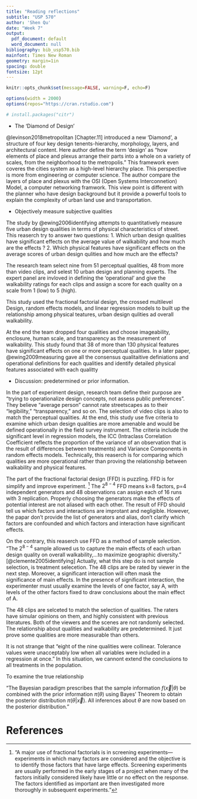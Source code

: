 ```yaml
---
title: "Reading reflections"
subtitle: "USP 570"
author: 'Shen Qu'
date: "Week 7"
output:
  pdf_document: default
  word_document: null
bibliography: bib_usp570.bib
mainfont: Times New Roman
geometry: margin=1in
spacing: double
fontsize: 12pt
---
```


```r
knitr::opts_chunk$set(message=FALSE, warning=F, echo=F)

options(width = 2000)
options(repos="https://cran.rstudio.com")

# install.packages("citr")
```


 - The 'Diamond of Design'
 
@levinson2018metropolitan [Chapter.11] introduced a new 'Diamond', a structure of four key design tenents-hierarchy, morphology, layers, and  architectural content. Here author define the term 'design' as "how elements of place and plexus arrange their parts into a whole on a variety of scales, from the neighborhood to the metropolis." This framework even coveres the cities system as a high-level hierarchy place. This perspective is more from engineering or computer science. The author compare the layers of place and plexus with the OSI (Open Systems Interconnetion) Model, a computer networking framwork. This view point is different with the planner who have design background but it provide a powerful tools to explain the complexity of urban land use and transportation.




 - Objectively measure subjective qualities

 The study by @ewing2006identifying attempts to quantitatively measure five urban design qualities in terms of physical characteristics of street. This reaserch try to answer two questions: 
1. Which urban design qualities have significant effects on the average value of walkability and how much are the effects ?
2. Which physical features have significant effects on the average scores of urban design qulities and how much are the effects?

The research team select nine from 51 perceptual qualities, 48 from more than video clips, and selest 10 urban design and planning experts. 
The expert panel are invloved in defining the 'operational' and give the walkability ratings for each clips and assign a score for each quality on a scale from 1 (low) to 5 (high).

This study used the fractional factorial design, the crossed multilevel Design, random effects models, and linear regression models to built up the relationship among physical teatures, urban design qulities ad overall walkability.

At the end the team dropped four qualities and choose imageability, enclosure, human scale, and transparency as the measurement of walkability. This study found that 38 of more than 130 physical features have significant effects on one or more perceptual qualities.
In a later paper, @ewing2009measuring gave all the consensus qualitaitive definiations and operational definitions for each qualities and identify detailed physical features associated with each qualitty

 - Discussion: predetermined or prior information.

In the part of experiment design, research team define their purpose are "trying to operationalize design concepts, not assess public preferences". They believe "average person" cannot rate streetscapes as to their “legibility,” “transparency,” and so on. The selection of video clips is also to match the perceptual qualities. At the end, this study use five criteria to examine which urban design qualities are more amenable and would be defined operationally in the field survey instrument. The criteria include the significant level in regression models, the ICC (Intraclass Correlation Coefficient reflects the proportion of the variance of an observation that is the result of differences between treatments) and Variance Components in random effects models. Technically, this reaserch is for comparing which qualities are more operational rather than proving the relationship between walkability and physical features. 

The part of the fractional factorial design (FFD) is puzzling. FFD is for simplify and improve experiment. [^1] The $2^{8-4}$ FFD means k=8 factors, p=4 independent generators and 48 observations can assign each of 16 runs with 3 replication. Properly choosing the generators make the effects of potential interest are not aliased with each other. The result of FFD should tell us which factors and interactions are improtant and negligible. However, the papar don't provide the list of generators and alias, don't clarify which factors are confounded and which factors and interaction have significant effects. 

[^1]: "A major use of fractional factorials is in screening experiments—experiments in which many factors are considered and the objective is to identify those factors that have large effects. Screening experiments are usually performed in the early stages of a project when many of the factors initially considered likely have little or no effect on the response. The factors identified as important are then investigated more thoroughly in subsequent experiments."

On the contrary, this reaserch use FFD as a method of sample selection. "The $2^{8-4}$ sample allowed us to capture the main effects of each urban design quality on overall walkability,...to maximize geographic diversity." [@clemente2005identifying]
Actually, what this step do is not sample selection, is treatment selecetion. The 48 clips are be rated by viewer in the next step. 
Moreover, a significant interaction will often mask the significance of main effects. In the presence of significant interaction, the experimenter must usually examine the levels of one factor, say A, with levels of the other factors fixed to draw conclusions about the main effect of A.

The 48 clips are selceted to match the selection of qualities. The raters have simular opinions on them, and highly consistent with previous literatures. Both of the viewers and the scenes are not randomly selected. The relationship about qualities and walkability are predetermined. It just prove some qualities are more measurable than others. 

It is not strange that "eight of the nine qualities were collinear. Tolerance values were unacceptably low when all variables were included in a regression at once." In this situation, we cannont extend the conclusions to all treatments in the population.

To examine the true relationship 

"The Bayesian paradigm prescribes that the sample information $f(\vec x|\theta)$ be combined with the prior information $\pi(\theta)$ using Bayes' Theorem to obtain the posterior distribution $\pi(\theta|\vec x)$. All inferences about $\theta$ are now based on the posterior distribution."


References {#references .unnumbered}
==========
